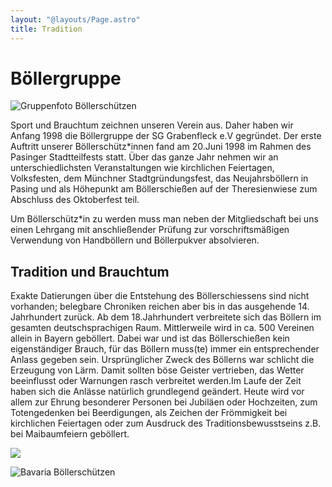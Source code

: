 ```yaml
---
layout: "@layouts/Page.astro"
title: Tradition
---
```


# Böllergruppe

![Gruppenfoto Böllerschützen](/images/uploads/tradition-boellerschuetzen.jpg "Gruppenfoto Böllerschützen")

Sport und Brauchtum zeichnen unseren Verein aus. Daher haben wir Anfang 1998 die Böllergruppe der SG Grabenfleck e.V gegründet. Der erste Auftritt unserer Böllerschütz\*innen fand am 20.Juni 1998 im Rahmen des Pasinger Stadtteilfests statt. Über das ganze Jahr nehmen wir an unterschiedlichsten Veranstaltungen wie kirchlichen Feiertagen, Volksfesten, dem Münchner Stadtgründungsfest, das Neujahrsböllern in Pasing und als Höhepunkt am Böllerschießen auf der Theresienwiese zum Abschluss des Oktoberfest teil.

Um Böllerschütz\*in zu werden muss man neben der Mitgliedschaft bei uns einen Lehrgang mit anschließender Prüfung zur vorschriftsmäßigen Verwendung von Handböllern und Böllerpukver absolvieren.

## Tradition und Brauchtum

Exakte Datierungen über die Entstehung des Böllerschiessens sind nicht vorhanden; belegbare Chroniken reichen aber bis in das ausgehende 14. Jahrhundert zurück. Ab dem 18.Jahrhundert verbreitete sich das Böllern im gesamten deutschsprachigen Raum. Mittlerweile wird in ca. 500 Vereinen allein in Bayern geböllert. Dabei war und ist das Böllerschießen kein eigenständiger Brauch, für das Böllern muss(te) immer ein entsprechender Anlass gegeben sein. Ursprünglicher Zweck des Böllerns war schlicht die Erzeugung von Lärm. Damit sollten böse Geister vertrieben, das Wetter beeinflusst oder Warnungen rasch verbreitet werden.Im Laufe der Zeit haben sich die Anlässe natürlich grundlegend geändert. Heute wird vor allem zur Ehrung besonderer Personen bei Jubiläen oder Hochzeiten, zum Totengedenken bei Beerdigungen, als Zeichen der Frömmigkeit bei kirchlichen Feiertagen oder zum Ausdruck des Traditionsbewusstseins z.B. bei Maibaumfeiern geböllert.

![](/images/uploads/tradition-pistole.jpg)

![Bavaria Böllerschützen](/images/uploads/tradition-bavaria.jpg "Bavaria Böllerschützen")
